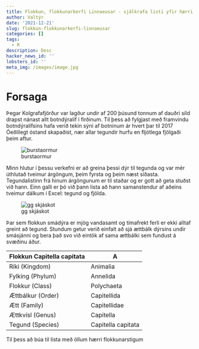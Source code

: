 ```yaml
---
title: Flokkun, flokkunarkerfi Linnaeusar - sjálkrafa listi yfir hærri flokkunarstig gerður í R
author: Valtýr
date: '2021-12-21'
slug: flokkun-flokkunarkerfi-linnaeusar
categories: []
tags:
  - R
description: Desc
hacker_news_id: ''
lobsters_id: ''
meta_img: /images/image.jpg
---
```


# Forsaga
Þegar Kolgrafafjörður var lagður undir af 200 þúsund tonnum af dauðri síld drapst nánast allt botndýralíf í firðinum. Til þess að fylgjast með framvindu botndýralífsins hafa verið tekin sýni af botninum ár hvert þar til 2017 Óeðlilegt óstand skapaðist, nær allar tegundir hurfu en fljótlega fjölgaði þeim aftur.

![burstaormur](images/IMG_6297.jpeg)

Minn hlutur í þessu verkefni er að greina þessi dýr til tegunda og var mér úthlutað tveimur árgöngum, þeim fyrsta og þeim næst síðasta. Tegundalistinn frá hinum árgöngunum er til staðar og er gott að geta stuðst við hann. Einn galli er þó við þann lista að hann samanstendur af aðeins tveimur dálkum í Excel: tegund og fjölda. 

![gg skjáskot](images/skjaskot-excel.png)

Þar sem flokkun smádýra er mjög vandasamt og tímafrekt ferli er ekki alltaf greint að tegund. Stundum getur verið einfalt að sjá ættbálk dýrsins undir smásjánni og bera það svo við eintök af sama ættbálki sem fundust á svæðinu áður. 


| Flokkun **Capitella capitata** | A
|---|---|
| Ríki (Kingdom)  | Animalia |
| Fylking (Phylum)  | Annelida |
| Flokkur (Class)  | Polychaeta |
| Ættbálkur (Order)  | Capitellida |
| Ætt (Family)	  | Capitellidae |
| Ættkvísl (Genus)  | Capitella |
| Tegund (Species)  | Capitella capitata |


Til þess að búa til lista með öllum hærri flokkunarstigum